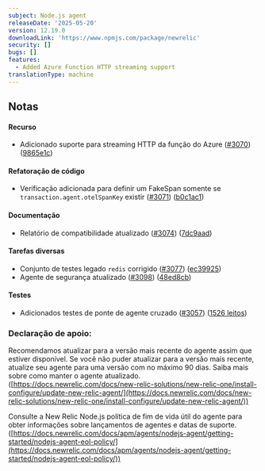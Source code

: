 ```yaml
---
subject: Node.js agent
releaseDate: '2025-05-20'
version: 12.19.0
downloadLink: 'https://www.npmjs.com/package/newrelic'
security: []
bugs: []
features:
  - Added Azure Function HTTP streaming support
translationType: machine
---
```


## Notas

#### Recurso

* Adicionado suporte para streaming HTTP da função do Azure ([#3070](https://github.com/newrelic/node-newrelic/pull/3070)) ([9865e1c](https://github.com/newrelic/node-newrelic/commit/9865e1c4d47c2a41fef20f83eb810eee8559bea2))

#### Refatoração de código

* Verificação adicionada para definir um FakeSpan somente se `transaction.agent.otelSpanKey` existir ([#3071](https://github.com/newrelic/node-newrelic/pull/3071)) ([b0c1ac1](https://github.com/newrelic/node-newrelic/commit/b0c1ac141be17e4aa1d845a810e60743dc08863d))

#### Documentação

* Relatório de compatibilidade atualizado ([#3074](https://github.com/newrelic/node-newrelic/pull/3074)) ([7dc9aad](https://github.com/newrelic/node-newrelic/commit/7dc9aad20a1cf201de9dd946913daab8e3d23e54))

#### Tarefas diversas

* Conjunto de testes legado `redis` corrigido ([#3077](https://github.com/newrelic/node-newrelic/pull/3077)) ([ec39925](https://github.com/newrelic/node-newrelic/commit/ec399254d277e36e1120dcf43542819f1ce8d475))
* Agente de segurança atualizado ([#3098](https://github.com/newrelic/node-newrelic/pull/3098)) ([48ed8cb](https://github.com/newrelic/node-newrelic/commit/48ed8cb53f5331966bb39065f1b157754a51414e))

#### Testes

* Adicionados testes de ponte de agente cruzado ([#3057](https://github.com/newrelic/node-newrelic/pull/3057)) ([1526 leitos](https://github.com/newrelic/node-newrelic/commit/1526bed9cf0f99481cf26ded2ebd43a0fcd720ae))

### Declaração de apoio:

Recomendamos atualizar para a versão mais recente do agente assim que estiver disponível. Se você não puder atualizar para a versão mais recente, atualize seu agente para uma versão com no máximo 90 dias. Saiba mais sobre como manter o agente atualizado. ([https://docs.newrelic.com/docs/new-relic-solutions/new-relic-one/install-configure/update-new-relic-agent/](https://docs.newrelic.com/docs/new-relic-solutions/new-relic-one/install-configure/update-new-relic-agent/))

Consulte a New Relic Node.js política de fim de vida útil do agente para obter informações sobre lançamentos de agentes e datas de suporte. ([https://docs.newrelic.com/docs/apm/agents/nodejs-agent/getting-started/nodejs-agent-eol-policy/](https://docs.newrelic.com/docs/apm/agents/nodejs-agent/getting-started/nodejs-agent-eol-policy/))